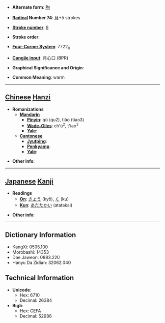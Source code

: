 * '''Alternate form''': [[胊]]

* '''[[Wiktionary:Chinese radical index| Radical]] Number 74''': [[Wiktionary:Chinese radical index 月|月]]+5 strokes

* '''[[Wiktionary:Chinese total strokes index|Stroke number]]''': [[Wiktionary:Chinese total strokes index 9|9]]

* '''Stroke order''': 

* '''[[Wiktionary:Chinese four corner index|Four-Corner System]]''': 7722<sub>0</sub>

* '''[[Wiktionary:Chinese Cangjie index|Cangjie input]]''': 月心口 (BPR)

* '''Graphical Significance and Origin''': 

* '''Common Meaning''': warm

----

== [[Chinese]] [[Hanzi]] ==

* '''Romanizations'''
** '''[[Mandarin]]'''
*** '''[[Pinyin]]''': qú (qu2), tiǎo (tiao3)
*** '''[[Wade-Giles]]''': ch'ü<sup>2</sup>, t'iao<sup>3</sup>
*** '''[[Yale]]''': 
** '''[[Cantonese]]'''
*** '''[[Jyutping]]''':
*** '''[[Penkyamp]]''': 
*** '''[[Yale]]''': 

* '''Other info''': 

----

== [[Japanese]] [[Kanji]] ==

* '''Readings'''
** '''[[On]]''': [[きょう]] (kyō), [[く]] (ku)
** '''[[Kun]]''': [[あたたかい]] (atatakai)

* '''Other info''':  

----

== Dictionary Information ==

* KangXi: 0505.100
* Morobashi: 14353
* Dae Jaweon: 0883.220
* Hanyu Da Zidian: 32062.040

== Technical Information ==

* '''Unicode''':
** Hex: 6710
** Decimal: 26384
* '''Big5''':
** Hex: CEFA
** Decimal: 52986